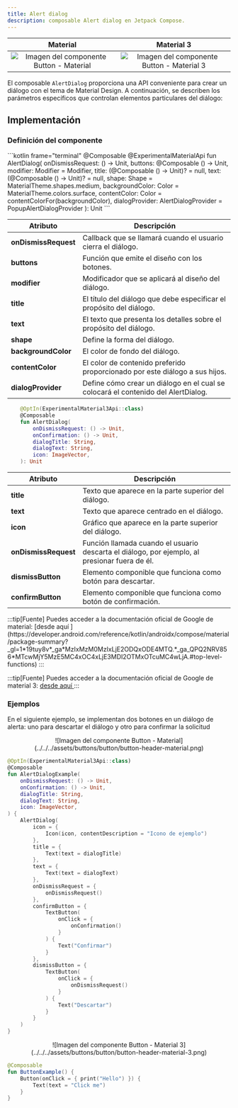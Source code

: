 ```yaml
---
title: Alert dialog
description: composable Alert dialog en Jetpack Compose.
---
```



| Material| Material 3| 
| :----------------: | :------: |
| ![Imagen del componente Button - Material](../../../assets/buttons/button/button-header-material.png)              | ![Imagen del componente Button - Material 3](../../../assets/buttons/button/button-header-material-3.png) | 

El composable `AlertDialog` proporciona una API conveniente para crear un diálogo con el tema de Material Design. A continuación, se describen los parámetros específicos que controlan elementos particulares del diálogo:


## Implementación

### Definición del componente

<Tabs>
<TabItem label="Material">
```kotlin frame="terminal"
    @Composable
    @ExperimentalMaterialApi
    fun AlertDialog(
        onDismissRequest: () -> Unit,
        buttons: @Composable () -> Unit,
        modifier: Modifier = Modifier,
        title: (@Composable () -> Unit)? = null,
        text: (@Composable () -> Unit)? = null,
        shape: Shape = MaterialTheme.shapes.medium,
        backgroundColor: Color = MaterialTheme.colors.surface,
        contentColor: Color = contentColorFor(backgroundColor),
        dialogProvider: AlertDialogProvider = PopupAlertDialogProvider
    ): Unit
```

| Atributo             | Descripción                                                                       |
| -------------------- | ---------------------------------------------------------------------------------- |
| **onDismissRequest** | Callback que se llamará cuando el usuario cierra el diálogo.                       |
| **buttons**          | Función que emite el diseño con los botones.                                       |
| **modifier**         | Modificador que se aplicará al diseño del diálogo.                                 |
| **title**            | El título del diálogo que debe especificar el propósito del diálogo.               |
| **text**             | El texto que presenta los detalles sobre el propósito del diálogo.                 |
| **shape**            | Define la forma del diálogo.                                                       |
| **backgroundColor**  | El color de fondo del diálogo.                                                     |
| **contentColor**     | El color de contenido preferido proporcionado por este diálogo a sus hijos.         |
| **dialogProvider**   | Define cómo crear un diálogo en el cual se colocará el contenido del AlertDialog.  |
</TabItem>

<TabItem label="Material 3">

```kotlin frame="terminal"
    @OptIn(ExperimentalMaterial3Api::class)
    @Composable
    fun AlertDialog(
        onDismissRequest: () -> Unit,
        onConfirmation: () -> Unit,
        dialogTitle: String,
        dialogText: String,
        icon: ImageVector,
    ): Unit
```

| Atributo         | Descripción                                                                       |
| ----------------- | ---------------------------------------------------------------------------------- |
| **title**         | Texto que aparece en la parte superior del diálogo.                               |
| **text**          | Texto que aparece centrado en el diálogo.                                         |
| **icon**          | Gráfico que aparece en la parte superior del diálogo.                              |
| **onDismissRequest** | Función llamada cuando el usuario descarta el diálogo, por ejemplo, al presionar fuera de él. |
| **dismissButton** | Elemento componible que funciona como botón para descartar.                        |
| **confirmButton** | Elemento componible que funciona como botón de confirmación.                       |

</TabItem>

</Tabs>

[comment]: <> (No modifiques el tip)


<Tabs>
<TabItem label="Material">
:::tip[Fuente]
Puedes acceder a la documentación oficial de Google de material:
[desde aquí ](https://developer.android.com/reference/kotlin/androidx/compose/material/package-summary?_gl=1*19tuy8v*_ga*MzIxMzM0MzIxLjE2ODQxODE4MTQ.*_ga_QPQ2NRV856*MTcwMjY5MzE5MC4xOC4xLjE3MDI2OTMxOTcuMC4wLjA.#top-level-functions)
:::
</TabItem>
<TabItem label="Material 3">

:::tip[Fuente]
Puedes acceder a la documentación oficial de Google de material 3:
[desde aquí ](https://developer.android.com/jetpack/compose/components/dialog?hl=es-419)
:::

</TabItem>
</Tabs>

### Ejemplos 
En el siguiente ejemplo, se implementan dos botones en un diálogo de alerta: uno para descartar el diálogo y otro para confirmar la solicitud

<Tabs>
<TabItem label="Material">

<center>![Imagen del componente Button - Material](../../../assets/buttons/button/button-header-material.png)</center>

```kotlin frame="terminal"
@OptIn(ExperimentalMaterial3Api::class)
@Composable
fun AlertDialogExample(
    onDismissRequest: () -> Unit,
    onConfirmation: () -> Unit,
    dialogTitle: String,
    dialogText: String,
    icon: ImageVector,
) {
    AlertDialog(
        icon = {
            Icon(icon, contentDescription = "Icono de ejemplo")
        },
        title = {
            Text(text = dialogTitle)
        },
        text = {
            Text(text = dialogText)
        },
        onDismissRequest = {
            onDismissRequest()
        },
        confirmButton = {
            TextButton(
                onClick = {
                    onConfirmation()
                }
            ) {
                Text("Confirmar")
            }
        },
        dismissButton = {
            TextButton(
                onClick = {
                    onDismissRequest()
                }
            ) {
                Text("Descartar")
            }
        }
    )
}
```

</TabItem>
<TabItem label="Material 3">

<center>![Imagen del componente Button - Material 3](../../../assets/buttons/button/button-header-material-3.png)</center>

```kotlin frame="terminal"
@Composable
fun ButtonExample() {
    Button(onClick = { print("Hello") }) {
        Text(text = "Click me")
    }
}
```

</TabItem>
</Tabs>